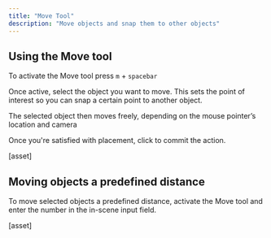 ```yaml
---
title: "Move Tool"
description: "Move objects and snap them to other objects"
---
```


## Using the Move tool

To activate the Move tool press `m` + `spacebar`&#x20;

Once active, select the object you want to move. This sets the point of interest so you can snap a certain point to another object.

The selected object then moves freely, depending on the mouse pointer’s location and camera

Once you're satisfied with placement, click to commit the action.

\[asset]

## Moving objects a predefined distance

To move selected objects a predefined distance, activate the Move tool and enter the number in the  in-scene input field.&#x20;

\[asset]